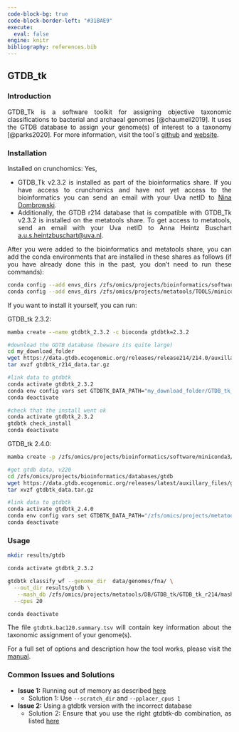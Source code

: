 ---
code-block-bg: true
code-block-border-left: "#31BAE9"
execute:
  eval: false
engine: knitr
bibliography: references.bib
---

<div style="text-align: justify">

## GTDB_tk

### Introduction

GTDB_Tk is a software toolkit for assigning objective taxonomic classifications to bacterial and archaeal genomes [@chaumeil2019]. It uses the GTDB database to assign your genome(s) of interest to a taxonomy [@parks2020]. For more information, visit the tool\`s [github](https://github.com/Ecogenomics/GTDBTk) and [website](https://ecogenomics.github.io/GTDBTk/).

### Installation

Installed on crunchomics: Yes,

-   GTDB_Tk v2.3.2 is installed as part of the bioinformatics share. If you have access to crunchomics and have not yet access to the bioinformatics you can send an email with your Uva netID to [Nina Dombrowski](n.dombrowski@uva.nl).
-   Additionally, the GTDB r214 database that is compatible with GTDB_Tk v2.3.2 is installed on the metatools share. To get access to metatools, send an email with your Uva netID to Anna Heintz Buschart [a.u.s.heintzbuschart\@uva.nl](mailto:a.u.s.heintzbuschart@uva.nl){.email}.

After you were added to the bioinformatics and metatools share, you can add the conda environments that are installed in these shares as follows (if you have already done this in the past, you don't need to run these commands):

```{bash}
conda config --add envs_dirs /zfs/omics/projects/bioinformatics/software/miniconda3/envs/
conda config --add envs_dirs /zfs/omics/projects/metatools/TOOLS/miniconda3/envs/
```

If you want to install it yourself, you can run:

GTDB_tk 2.3.2:

```{bash}
mamba create --name gtdbtk_2.3.2 -c bioconda gtdbtk=2.3.2

#download the GDTB database (beware its quite large)
cd my_download_folder
wget https://data.gtdb.ecogenomic.org/releases/release214/214.0/auxillary_files/gtdbtk_r214_data.tar.gz 
tar xvzf gtdbtk_r214_data.tar.gz

#link data to gtdbtk
conda activate gtdbtk_2.3.2
conda env config vars set GTDBTK_DATA_PATH="my_download_folder/GTDB_tk_r214";
conda deactivate

#check that the install went ok
conda activate gtdbtk_2.3.2
gtdbtk check_install
conda deactivate
```

GTDB_tk 2.4.0:

```{bash}
mamba create -p /zfs/omics/projects/bioinformatics/software/miniconda3/envs/gtdbtk_2.4.0 -c bioconda gtdbtk=2.4.0

#get gtdb data, v220 
cd /zfs/omics/projects/bioinformatics/databases/gtdb
wget https://data.gtdb.ecogenomic.org/releases/latest/auxillary_files/gtdbtk_package/full_package/gtdbtk_data.tar.gz
tar xvzf gtdbtk_data.tar.gz 

#link data to gtdbtk
conda activate gtdbtk_2.4.0
conda env config vars set GTDBTK_DATA_PATH="/zfs/omics/projects/metatools/DB/GTDB_tk/GTDB_tk_r214";
conda deactivate
```

### Usage

```{bash}
mkdir results/gtdb 

conda activate gtdbtk_2.3.2

gtdbtk classify_wf --genome_dir  data/genomes/fna/ \
  --out_dir results/gtdb \
   --mash_db /zfs/omics/projects/metatools/DB/GTDB_tk/GTDB_tk_r214/mash/ \
  --cpus 20

conda deactivate
```

The file `gtdbtk.bac120.summary.tsv` will contain key information about the taxonomic assignment of your genome(s).

For a full set of options and description how the tool works, please visit the [manual](https://ecogenomics.github.io/GTDBTk/).


### Common Issues and Solutions

-   **Issue 1:** Running out of memory as described [here](https://ecogenomics.github.io/GTDBTk/faq.html)
    -   Solution 1: Use `--scratch_dir` and `--pplacer_cpus 1`
-   **Issue 2:** Using a gtdbtk version with the incorrect database
    -   Solution 2: Ensure that you use the right gtdbtk-db combination, as listed [here](https://ecogenomics.github.io/GTDBTk/installing/index.html)